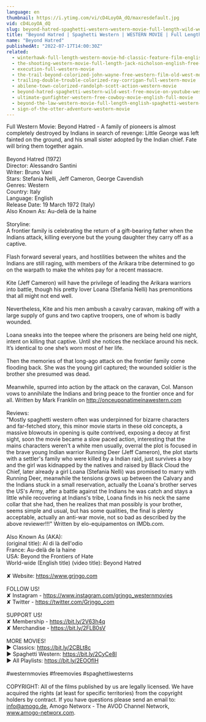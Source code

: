 ```yaml
---
language: en
thumbnail: https://i.ytimg.com/vi/cD4LoyOA_dQ/maxresdefault.jpg
vid: cD4LoyOA_dQ
slug: beyond-hatred-spaghetti-western-western-movie-full-length-wild-west
title: "Beyond Hatred | Spaghetti Western | WESTERN MOVIE | Full Length | Wild West"
name: "Beyond Hatred"
publishedAt: "2022-07-17T14:00:30Z"
related:
  - winterhawk-full-length-western-movie-hd-classic-feature-film-english-free-full-westerns
  - the-shooting-western-movie-full-length-jack-nicholson-english-free-full-westerns
  - execution-full-western-movie
  - the-trail-beyond-colorized-john-wayne-free-western-film-old-west-movie
  - trailing-double-trouble-colorized-ray-corrigan-full-western-movie
  - abilene-town-colorized-randolph-scott-action-western-movie
  - beyond-hatred-spaghetti-western-wild-west-free-movie-on-youtube-western-movies
  - ultimate-gunfighter-western-free-cowboy-movie-english-full-movie
  - beyond-the-law-western-movie-full-length-english-spaghetti-western-full-free-youtube-movies
  - sign-of-the-otter-adventure-western-movie
---
```


Full Western Movie: Beyond Hatred - A family of pioneers is almost completely destroyed by Indians in search of revenge: Little George was left fainted on the ground, and his small sister adopted by the Indian chief. Fate will bring them together again.<br />
<br />
Beyond Hatred (1972)<br />
Director: Alessandro Santini<br />
Writer: Bruno Vani<br />
Stars: Stefania Nelli, Jeff Cameron, George Cavendish<br />
Genres: Western <br />
Country: Italy<br />
Language: English<br />
Release Date: 19 March 1972 (Italy) <br />
Also Known As: Au-delà de la haine <br />
<br />
Storyline:<br />
A frontier family is celebrating the return of a gift-bearing father when the Indians attack, killing everyone but the young daughter they carry off as a captive.<br />
<br />
Flash forward several years, and hostilities between the whites and the Indians are still raging, with members of the Arikara tribe determined to go on the warpath to make the whites pay for a recent massacre.<br />
<br />
Kite (Jeff Cameron) will have the privilege of leading the Arikara warriors into battle, though his pretty lover Loana (Stefania Nelli) has premonitions that all might not end well.<br />
<br />
Nevertheless, Kite and his men ambush a cavalry caravan, making off with a large supply of guns and two captive troopers, one of whom is badly wounded.<br />
<br />
Loana sneaks into the teepee where the prisoners are being held one night, intent on killing that captive. Until she notices the necklace around his neck. It’s identical to one she’s worn most of her life.<br />
<br />
Then the memories of that long-ago attack on the frontier family come flooding back. She was the young girl captured; the wounded soldier is the brother she presumed was dead.<br />
<br />
Meanwhile, spurred into action by the attack on the caravan, Col. Manson vows to annihilate the Indians and bring peace to the frontier once and for all.  Written by Mark Franklin on http://onceuponatimeinawestern.com<br />
<br />
Reviews:<br />
"Mostly spaghetti western often was underpinned for bizarre characters and far-fetched story, this minor movie starts in these old concepts, a massive blowouts in opening is quite contrived, exposing a decoy at first sight, soon the movie became a slow paced action, interesting that the mains characters weren't a white men usually, overral the plot is focused in the brave young Indian warrior Running Deer (Jeff Cameron), the plot starts with a settler's family who were killed by a Indian raid, just survives a boy and the girl was kidnapped by the natives and raised by Black Cloud the Chief, later already a girl Loana (Stefania Nelli) was promised to marry with Running Deer, meanwhile the tensions grows up between the Calvary and the Indians stuck in a small reservation, actually the Loana's brother serves the US's Army, after a battle against the Indians he was catch and stays a little while recovering at Indians's tribe, Loana finds in his neck the same collar that she had, then he realizes that man possibly is your brother, seems simple and usual, but has some qualities, the final is plenty acceptable, actually an anti-war movie, not so bad as described by the above reviewer!!!" Written by elo-equipamentos on IMDb.com.<br />
<br />
Also Known As (AKA):<br />
(original title): Al di là dell'odio<br />
France: Au-delà de la haine<br />
USA: Beyond the Frontiers of Hate<br />
World-wide (English title) (video title): Beyond Hatred<br />
<br />
✘ Website: https://www.grjngo.com<br />
<br />
FOLLOW US!<br />
✘ Instagram - https://www.instagram.com/grjngo_westernmovies<br />
✘ Twitter - https://twitter.com/Grjngo_com<br />
<br />
SUPPORT US!<br />
✘ Membership - https://bit.ly/2V63h4q<br />
✘ Merchandise - https://bit.ly/2FLB0sV<br />
<br />
MORE MOVIES! <br />
► Classics: https://bit.ly/2CBLt8c <br />
► Spaghetti Western: https://bit.ly/2CyCe8I <br />
► All Playlists: https://bit.ly/2EOOfIH <br />
<br />
#westernmovies #freemovies #spaghettiwesterns<br />
<br />
COPYRIGHT: All of the films published by us are legally licensed. We have acquired the rights (at least for specific territories) from the copyright holders by contract. If you have questions please send an email to: info@amogo.de, Amogo Networx - The AVOD Channel Network, www.amogo-networx.com.